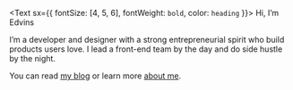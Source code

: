 <Text sx={{ fontSize: [4, 5, 6], fontWeight: `bold`, color: `heading` }}>
  Hi, I’m Edvins
</Text>

I’m a developer and designer with a strong entrepreneurial spirit who build products users love. I lead a front-end team by the day and do side hustle by the night.

You can read <a href="/blog">my blog</a> or learn more <a href="/about">about me</a>.